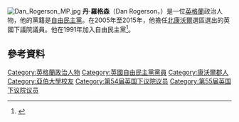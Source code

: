 [[File:Dan_Rogerson_MP.jpg|thumb]]
'''丹·羅格森'''（Dan Rogerson，{{bd|1975年|7月23日}}）是一位[[英格蘭|英格蘭]]政治人物，他的黨籍是[[自由民主黨_(英國)|自由民主黨]]。在2005年至2015年，他擔任[[北康沃爾_(英國國會選區)|北康沃爾]]選區選出的英國下議院議員。他在1991年加入自由民主黨<ref>{{cite web |url=http://www.danrogerson.org/dan_rogerson |title=存档副本 |accessdate=2014-12-15 |deadurl=yes |archiveurl=https://web.archive.org/web/20141216012236/http://www.danrogerson.org/dan_rogerson |archivedate=2014-12-16 }}</ref>。

==參考資料==
{{Reflist}}

{{DEFAULTSORT:Rogerson, Dan}}
[[Category:英格蘭政治人物|Category:英格蘭政治人物]]
[[Category:英國自由民主黨黨員|Category:英國自由民主黨黨員]]
[[Category:康沃爾郡人|Category:康沃爾郡人]]
[[Category:亞伯大學校友|Category:亞伯大學校友]]
[[Category:第54届英国下议院议员|Category:第54届英国下议院议员]]
[[Category:第55届英国下议院议员|Category:第55届英国下议院议员]]